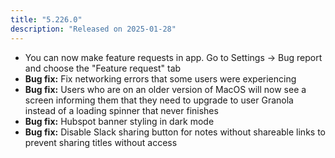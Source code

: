 ```yaml
---
title: "5.226.0"
description: "Released on 2025-01-28"
---
```


* You can now make feature requests in app. Go to Settings -> Bug report and choose the "Feature request" tab
* **Bug fix:** Fix networking errors that some users were experiencing
* **Bug fix:** Users who are on an older version of MacOS will now see a screen informing them that they need to upgrade to user Granola instead of a loading spinner that never finishes
* **Bug fix:** Hubspot banner styling in dark mode
* **Bug fix:** Disable Slack sharing button for notes without shareable links to prevent sharing titles without access
